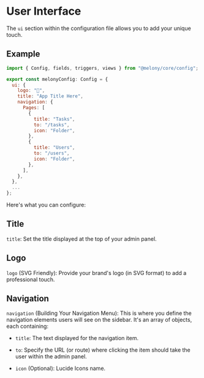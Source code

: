 
# User Interface

The <Code>ui</Code> section within the configuration file allows you to add your unique touch.

## Example

```js
import { Config, fields, triggers, views } from "@melony/core/config";

export const melonyConfig: Config = {
  ui: {
    logo: "🤗",
    title: "App Title Here",
    navigation: {
      Pages: [
        {
          title: "Tasks",
          to: "/tasks",
          icon: "Folder",
        },
        {
          title: "Users",
          to: "/users",
          icon: "Folder",
        },
      ],
    },
  },
  ...
};
```

Here's what you can configure:

## Title

<Code>title</Code>: Set the title displayed at the top of your admin panel.

## Logo

<Code>logo</Code> (SVG Friendly): Provide your brand's logo (in SVG format) to add
a professional touch.

## Navigation

<Code>navigation</Code> (Building Your Navigation Menu): This is where you define
the navigation elements users will see on the sidebar. It's an array of objects,
each containing:

- <Code>title</Code>: The text displayed for the navigation item.

- <Code>to</Code>: Specify the URL (or route) where clicking the item should
  take the user within the admin panel.

- <Code>icon</Code> (Optional): Lucide Icons name.
